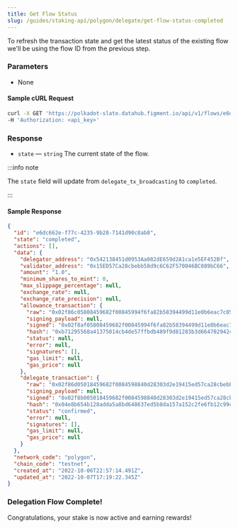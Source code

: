 ```yaml
---
title: Get Flow Status
slug: /guides/staking-api/polygon/delegate/get-flow-status-completed
---
```


To refresh the transaction state and get the latest status of the existing flow we'll be using the flow ID from the previous step.

### Parameters

- None

#### Sample cURL Request

```bash
curl -X GET 'https://polkadot-slate.datahub.figment.io/api/v1/flows/e6dc662e-f77c-4235-9b28-7141d90c8ab8' \
-H 'Authorization: <api_key>'
```

### Response

- `state` &mdash; `string` The current state of the flow.

:::info note

The `state` field will update from `delegate_tx_broadcasting` to `completed`.

:::

#### Sample Response

```json {3}
{
  "id": "e6dc662e-f77c-4235-9b28-7141d90c8ab8",
  "state": "completed",
  "actions": [],
  "data": {
    "delegator_address": "0x542138451d0953Aa082dE659d2A1ca1e5EF452Bf",
    "validator_address": "0x15ED57Ca28cbebb58d9c6C62F570046BC089bC66",
    "amount": "1.0",
    "minimum_shares_to_mint": 0,
    "max_slippage_percentage": null,
    "exchange_rate": null,
    "exchange_rate_precision": null,
    "allowance_transaction": {
      "raw": "0x02f86c05808459682f00845994f6fa82b58394499d11e0b6eac7c0593d8fb292dcbbf815fb29ae80b844095ea7b300000000000000000000000000200ea4ee292e253e6ca07dba5edc07c8aa37a3ffffffffffffffffffffffffffffffffffffffffffffffffffffffffffffffffc0",
      "signing_payload": null,
      "signed": "0x02f8af05808459682f00845994f6fa82b58394499d11e0b6eac7c0593d8fb292dcbbf815fb29ae80b844095ea7b300000000000000000000000000200ea4ee292e253e6ca07dba5edc07c8aa37a3ffffffffffffffffffffffffffffffffffffffffffffffffffffffffffffffffc001a08019145182b704f15aca2a95242e25abfe9382dd74d0c15e88087978beb476b1a05b4c37b70e316c91e6a19738208e7eae6b79dd2c8ef62aa229f76548490c26b7",
      "hash": "0xb71295568a41375014cb4de57ffbdb489f9d81283b3d6647029424d72c176f6d",
      "status": null,
      "error": null,
      "signatures": [],
      "gas_limit": null,
      "gas_price": null
    },
    "delegate_transaction": {
      "raw": "0x02f86d05018459682f0084598840d28303d2e19415ed57ca28cbebb58d9c6c62f570046bc089bc6680b8446ab150710000000000000000000000000000000000000000000000000de0b6b3a76400000000000000000000000000000000000000000000000000000000000000000000c0",
      "signing_payload": null,
      "signed": "0x02f8b005018459682f0084598840d28303d2e19415ed57ca28cbebb58d9c6c62f570046bc089bc6680b8446ab150710000000000000000000000000000000000000000000000000de0b6b3a76400000000000000000000000000000000000000000000000000000000000000000000c001a0424cfeb222e8dda2207cfa4e3958e252c9d5b79af6ca9e356a9f736a1de31483a03d0d9acc2cec2dca7569bdfaaf29e598a61faf7ce488de658e9af354c0d21c1b",
      "hash": "0x04e8b654b128adda5a8bd648637ed5b8da157a152c2fe6fb12c99c8aa0811820",
      "status": "confirmed",
      "error": null,
      "signatures": [],
      "gas_limit": null,
      "gas_price": null
    }
  },
  "network_code": "polygon",
  "chain_code": "testnet",
  "created_at": "2022-10-06T22:57:14.491Z",
  "updated_at": "2022-10-07T17:19:22.345Z"
}
```

### Delegation Flow Complete!

Congratulations, your stake is now active and earning rewards!
